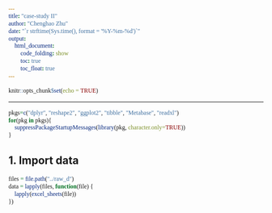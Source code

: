 ```yaml
---
title: "case-study II"
author: "Chenghao Zhu"
date: "`r strftime(Sys.time(), format = '%Y-%m-%d')`"
output: 
    html_document:
        code_folding: show
        toc: true
        toc_float: true
---
```


```r
knitr::opts_chunk$set(echo = TRUE)
```


<style type="text/css">
code {
  font-family: monaco;
}
body p{
    font-size: 12pt
}
body li {
    font: 12pt
}
.datatables{
    overflow: auto;
    white-space: nowrap;
}
</style>

<hr>

```r
pkgs=c("dplyr", "reshape2", "ggplot2", "tibble", "Metabase", "readxl")
for(pkg in pkgs){
    suppressPackageStartupMessages(library(pkg, character.only=TRUE))
}
```

## 1. Import data

```r
files = file.path("../raw_d")
data = lapply(files, function(file) {
    lapply(excel_sheets(file))
})
```

